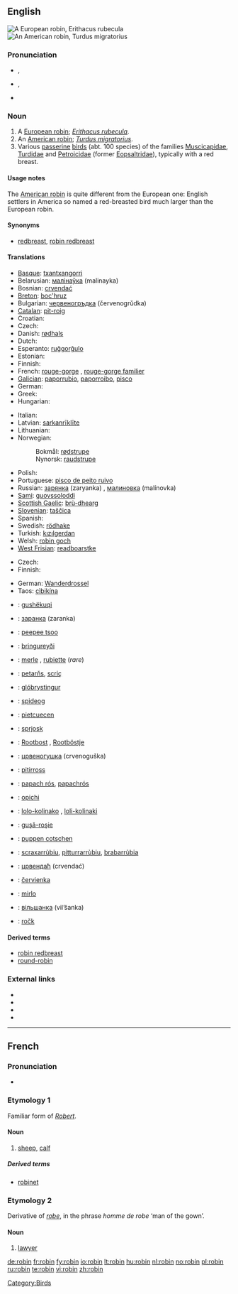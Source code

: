 {{also|Robin}}
==English==
{{wikipedia}}
[[Image:ErithacusRubecula.jpg|thumb|A European robin, ''Erithacus rubecula'']]
[[Image:Wanderdrossel fws.jpg|thumb|An American robin, ''Turdus migratorius'']]

===Pronunciation===
* {{a|UK}} {{IPA|/ˈrɒb.ɪn/}}, {{SAMPA|/"rQb.In/}}
*: {{rhymes|ɒbɪn}}
* {{a|GenAm}} {{IPA|/ˈrɑb.ɪn/}}, {{SAMPA|/"rAb.In/}}
*: {{rhymes|ɑbɪn}}
* {{hyphenation|rob|in}}

===Noun===
{{en-noun}}

# A [[European robin]]; ''[[Erithacus rubecula]]''.
# An [[American robin]]; ''[[Turdus migratorius]]''.
# Various [[passerine]] [[bird]]s (abt. 100 species) of the families [[Muscicapidae]], [[Turdidae]] and [[Petroicidae]] (former [[Eopsaltridae]]), typically with a red breast.

====Usage notes====
The [[American robin]] is quite different from the European one: English settlers in America so named a red-breasted bird much larger than the European robin.

====Synonyms====
* {{sense|European robin}} [[redbreast]], [[robin redbreast]]

====Translations====
{{trans-top|''Erithacus rubecula''}}
* [[Basque]]: [[txantxangorri]]
* Belarusian: [[малінаўка]] (malinayka)
* Bosnian: [[crvendać]]
* [[Breton]]: [[boc'hruz]]
* Bulgarian: [[червеногръдка]] (červenogrŭdka)
* [[Catalan]]: [[pit-roig]] {{m}}
* Croatian: {{t+|hr|crvendać}}
* Czech: {{t-|cs|červenka}} {{f}}
* Danish: [[rødhals]]
* Dutch: {{t+|nl|roodborstje|n}}
* Esperanto: [[ruĝgorĝulo]]
* Estonian: {{t+|et|punarind}}
* Finnish: {{t-|fi|punarinta}}
* French: [[rouge-gorge]] {{m}}, [[rouge-gorge familier]] {{m}}
* [[Galician]]: [[paporrubio]], [[paporroibo]], [[pisco]]
* German: {{t+|de|Rotkehlchen|n}}
* Greek: {{t+|el|κοκκινολαίμης|m|tr=kokkinolémis|sc=Grek}}
* Hungarian: {{t+|hu|vörösbegy}}
{{trans-mid}}
* Italian: {{t+|it|pettirosso|m}}
* Latvian: [[sarkanrīklīte]]
* Lithuanian: {{t+|lt|liepsnelė|xs=Lithuanian}}
* Norwegian:
*: Bokmål: [[rødstrupe]]
*: Nynorsk: [[raudstrupe]]
* Polish: {{t-|pl|rudzik|m}}
* Portuguese: [[pisco de peito ruivo]] {{m}}
* Russian: [[зарянка]] (zaryanka) {{f}}, [[малиновка]] (malínovka) {{f}}
* [[Sami]]: [[guovssoloddi]]
* [[Scottish Gaelic]]: [[brù-dhearg]]
* [[Slovenian]]: [[taščica]] {{f}}
* Spanish: {{t+|es|petirrojo|m}}
* Swedish: [[rödhake]]
* Turkish: [[kızılgerdan]]
* Welsh: [[robin goch]]
* [[West Frisian]]: [[readboarstke]]
{{trans-bottom}}

{{trans-top|''Turdus migratorius''}}
* Czech: {{t-|cs|drozd stěhovavý}} {{m}}
* Finnish: {{t-|fi|punarintarastas}}
{{trans-mid}}
* German: [[Wanderdrossel]] {{f}}
* Taos: [[cìbikína]]
{{trans-bottom}}

{{trans-top|other birds called robin in English}}
{{trans-mid}}
{{trans-bottom}}

{{checktrans-top}}
* {{ttbc|Albanian}}: [[gushëkuqi]]
* {{ttbc|Belarusian}}: [[заранка]] (zaranka)
* {{ttbc|Cree}}: [[peepee tsoo]]
* {{ttbc|Faroese}}: [[bringureyði]]
* {{ttbc|French}}: [[merle]] {{m}}, [[rubiette]] {{f}} (''rare'')
* {{ttbc|Friulian}}: [[petarňs]], [[scriç]]
* {{ttbc|Icelandic}}: [[glóbrystingur]]
* {{ttbc|Irish}}: [[spideog]]
{{checktrans-mid}}
* {{ttbc|Ladin}}: [[pietcuecen]]
* {{ttbc|Lower Sorbian}}: [[sprjosk]]
* {{ttbc|Low Saxon}}: [[Rootbost]] {{m}}, [[Rootböstje]] {{n}}
* {{ttbc|Macedonian}}: [[црвеногушка]] (crvenoguška)
* {{ttbc|Maltese}}: [[pitirross]]
* {{ttbc|Occitan}}: [[papach rós]], [[papachrós]]
* {{ttbc|Ojibwe}}: [[opichi]]
* {{ttbc|Romani}}: [[lolo-kolinako]] {{m}}, [[loli-kolinaki]] {{f}}
* {{ttbc|Romanian}}: [[guşă-roşie]]
* {{ttbc|Romansh}}: [[puppen cotschen]]
* {{ttbc|Sardinian}}: [[scraxarrùbiu]], [[pitturrarrùbiu]], [[brabarrùbia]]
* {{ttbc|Serbian}}: [[црвендаћ]] (crvendać)
* {{ttbc|Slovak}}: [[červienka]]
* {{ttbc|Spanish}}: [[mirlo]] {{m}}
* {{ttbc|Ukrainian}}: [[вільшанка]] (vil’šanka) {{f}}
* {{ttbc|Upper Sorbian}}: [[ročk]]
{{checktrans-bottom}}

====Derived terms====
* [[robin redbreast]]
* [[round-robin]]

===External links===
* {{commonslite|Erithacus rubecula}}
* {{commonslite|Turdus migratorius}}
* {{specieslite|Erithacus rubecula}}
* {{specieslite|Turdus migratorius}}

[[Category:Birds]]

----

==French==

===Pronunciation===
* {{IPA|/ʀɔbɛ̃/|lang=fr}}

===Etymology 1===
Familiar form of ''[[Robert]]''.

====Noun====
{{fr-noun|m}}

# {{obsolete| lang=fr}} [[sheep]], [[calf]]

=====Derived terms=====
* [[robinet]]

===Etymology 2===
Derivative of ''[[robe#French|robe]]'', in the phrase ''homme de robe'' ‘man of the gown’.

====Noun====
{{fr-noun|m}}

# {{context|archaic|pejorative| lang=fr}} [[lawyer]]

[[de:robin]]
[[fr:robin]]
[[fy:robin]]
[[io:robin]]
[[lt:robin]]
[[hu:robin]]
[[nl:robin]]
[[no:robin]]
[[pl:robin]]
[[ru:robin]]
[[te:robin]]
[[vi:robin]]
[[zh:robin]]